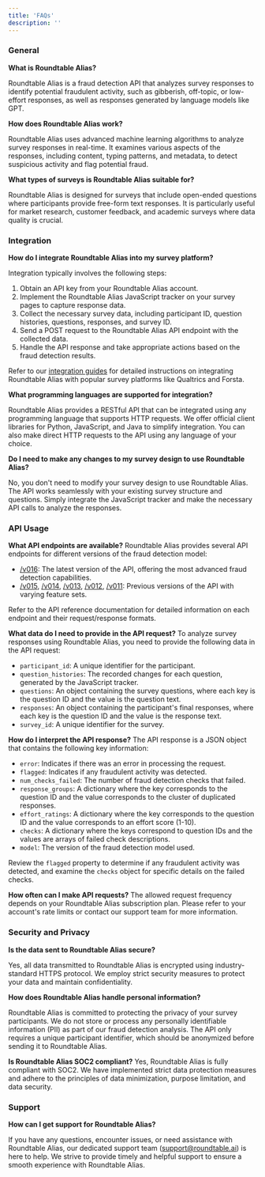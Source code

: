 ```yaml
---
title: 'FAQs'
description: ''
---
```


### General

**What is Roundtable Alias?**

Roundtable Alias is a fraud detection API that analyzes survey responses to identify potential fraudulent activity, such as gibberish, off-topic, or low-effort responses, as well as responses generated by language models like GPT.

**How does Roundtable Alias work?**

Roundtable Alias uses advanced machine learning algorithms to analyze survey responses in real-time. It examines various aspects of the responses, including content, typing patterns, and metadata, to detect suspicious activity and flag potential fraud.

**What types of surveys is Roundtable Alias suitable for?**

Roundtable Alias is designed for surveys that include open-ended questions where participants provide free-form text responses. It is particularly useful for market research, customer feedback, and academic surveys where data quality is crucial.

### Integration

**How do I integrate Roundtable Alias into my survey platform?**

Integration typically involves the following steps:

1. Obtain an API key from your Roundtable Alias account.
2. Implement the Roundtable Alias JavaScript tracker on your survey pages to capture response data.
3. Collect the necessary survey data, including participant ID, question histories, questions, responses, and survey ID.
4. Send a POST request to the Roundtable Alias API endpoint with the collected data.
5. Handle the API response and take appropriate actions based on the fraud detection results.

Refer to our [integration guides](integration) for detailed instructions on integrating Roundtable Alias with popular survey platforms like Qualtrics and Forsta.

**What programming languages are supported for integration?**


Roundtable Alias provides a RESTful API that can be integrated using any programming language that supports HTTP requests. We offer official client libraries for Python, JavaScript, and Java to simplify integration. You can also make direct HTTP requests to the API using any language of your choice.

**Do I need to make any changes to my survey design to use Roundtable Alias?**

No, you don't need to modify your survey design to use Roundtable Alias. The API works seamlessly with your existing survey structure and questions. Simply integrate the JavaScript tracker and make the necessary API calls to analyze the responses.

### API Usage
**What API endpoints are available?**
Roundtable Alias provides several API endpoints for different versions of the fraud detection model:

- [/v016](api-reference/v016): The latest version of the API, offering the most advanced fraud detection capabilities.
- [/v015](api-reference/v015), [/v014](api-reference/v014), [/v013](api-reference/v013), [/v012](api-reference/v012), [/v011](api-reference/v011): Previous versions of the API with varying feature sets.

Refer to the API reference documentation for detailed information on each endpoint and their request/response formats.

**What data do I need to provide in the API request?**
To analyze survey responses using Roundtable Alias, you need to provide the following data in the API request:

- `participant_id`: A unique identifier for the participant.
- `question_histories`: The recorded changes for each question, generated by the JavaScript tracker.
- `questions`: An object containing the survey questions, where each key is the question ID and the value is the question text.
- `responses`: An object containing the participant's final responses, where each key is the question ID and the value is the response text.
- `survey_id`: A unique identifier for the survey.

**How do I interpret the API response?**
The API response is a JSON object that contains the following key information:

- `error`: Indicates if there was an error in processing the request.
- `flagged`: Indicates if any fraudulent activity was detected.
- `num_checks_failed`: The number of fraud detection checks that failed.
- `response_groups`: A dictionary where the key corresponds to the question ID and the value corresponds to the cluster of duplicated responses.
- `effort_ratings`: A dictionary where the key corresponds to the question ID and the value corresponds to an effort score (1-10).
- `checks`: A dictionary where the keys correspond to question IDs and the values are arrays of failed check descriptions.
- `model`: The version of the fraud detection model used.

Review the `flagged` property to determine if any fraudulent activity was detected, and examine the `checks` object for specific details on the failed checks.

**How often can I make API requests?**
The allowed request frequency depends on your Roundtable Alias subscription plan. Please refer to your account's rate limits or contact our support team for more information.

### Security and Privacy
**Is the data sent to Roundtable Alias secure?**

Yes, all data transmitted to Roundtable Alias is encrypted using industry-standard HTTPS protocol. We employ strict security measures to protect your data and maintain confidentiality.

**How does Roundtable Alias handle personal information?**

Roundtable Alias is committed to protecting the privacy of your survey participants. We do not store or process any personally identifiable information (PII) as part of our fraud detection analysis. The API only requires a unique participant identifier, which should be anonymized before sending it to Roundtable Alias.

**Is Roundtable Alias SOC2 compliant?**
Yes, Roundtable Alias is fully compliant with SOC2. We have implemented strict data protection measures and adhere to the principles of data minimization, purpose limitation, and data security.

### Support
**How can I get support for Roundtable Alias?**

If you have any questions, encounter issues, or need assistance with Roundtable Alias, our dedicated support team (support@roundtable.ai) is here to help. We strive to provide timely and helpful support to ensure a smooth experience with Roundtable Alias.